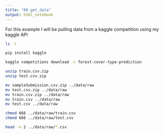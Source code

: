 ```yaml
---
title: "00_get_data"
output: html_notebook
---
```


For this example I will be pulling data from a kaggle competition using my kaggle API

```bash
ls -l
```

```bash
pip install kaggle
```

```bash
kaggle competitions download -c forest-cover-type-prediction
```

```bash
unzip train.csv.zip 
unzip test.csv.zip 
```

```bash
mv sampleSubmission.csv.zip ../data/raw
mv test.csv.zip ../data/raw
mv train.csv.zip ../data/raw
mv train.csv ../data/raw
mv test.csv ../data/raw

```

```bash
chmod 666 ../data/raw/train.csv
chmod 666 ../data/raw/test.csv
```


```bash
head -n 2 ../data/raw/*.csv
```


